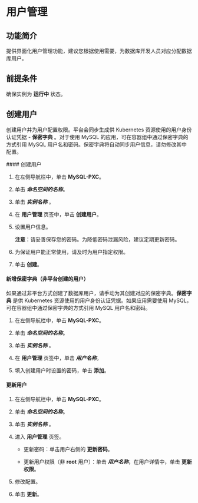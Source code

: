 # 用户管理

## 功能简介
提供界面化用户管理功能，建议您根据使用需要，为数据库开发人员对应分配数据库用户。



## 前提条件

确保实例为 **运行中** 状态。


## 创建用户

创建用户并为用户配置权限。平台会同步生成供 Kubernetes 资源使用的用户身份认证凭据 -  **保密字典** 。对于使用 MySQL 的应用，可在容器组中通过保密字典的方式引用 MySQL 用户名和密码。保密字典将自动同步用户信息，请勿修改其中配置。

<Tabs>
<Tab label="界面操作">
#### 创建用户

1. 在左侧导航栏中，单击 **MySQL-PXC**。

2. 单击 ***命名空间的名称***。

3. 单击 ***实例名称*** 。

2. 在 **用户管理** 页签中，单击 **创建用户**。

4. 设置用户信息。

    **注意**：请妥善保存您的密码。为降低密码泄漏风险，建议定期更新密码。

5. 为保证用户能正常使用，请及时为用户指定权限。

6. 单击 **创建**。


#### 新增保密字典（非平台创建的用户）

如果通过非平台方式创建了数据库用户，请手动为其创建对应的保密字典。**保密字典** 是供 Kubernetes 资源使用的用户身份认证凭据。如果应用需要使用 MySQL，可在容器组中通过保密字典的方式引用 MySQL 用户名和密码。


1. 在左侧导航栏中，单击 **MySQL-PXC**。

2. 单击 ***命名空间的名称***。

3. 单击 ***实例名称*** 。

4. 在 **用户管理** 页签中，单击 ***用户名称***。

5. 填入创建用户时设置的密码，单击 **添加**。
    



#### 更新用户



1. 在左侧导航栏中，单击 **MySQL-PXC**。

2. 单击 ***命名空间的名称***。

3. 单击 ***实例名称*** 。

4. 进入 **用户管理** 页签。


    * 更新密码：单击用户右侧的 **更新密码**。
    
    * 更新用户权限（非 **root** 用户）：单击 ***用户名称***，在用户详情中，单击 **更新权限**。

5. 修改配置。

6. 单击 **更新**。
</Tab>
</Tabs>